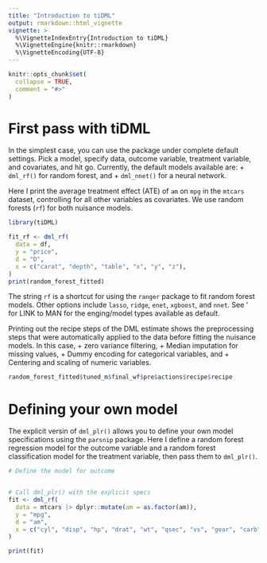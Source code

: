 ```yaml
---
title: "Introduction to tiDML"
output: rmarkdown::html_vignette
vignette: >
  %\VignetteIndexEntry{Introduction to tiDML}
  %\VignetteEngine{knitr::rmarkdown}
  %\VignetteEncoding{UTF-8}
---
```


```r
knitr::opts_chunk$set(
  collapse = TRUE,
  comment = "#>"
)
```
# First pass with tiDML

In the simplest case, you can use the package under complete default settings. Pick a model, specify data, outcome variable, treatment variable, and covariates, and hit go. Currently, the default models available are:
+ `dml_rf()` for random forest, and
+ `dml_nnet()` for a neural network.

Here I print the average treatment effect (ATE) of `am` on `mpg` in the `mtcars` dataset, controlling for all other variables as covariates. We use random forests (`rf`) for both nuisance models.

```r
library(tiDML)

fit_rf <- dml_rf(
  data = df,
  y = "price",
  d = "D",
  x = c("carat", "depth", "table", "x", "y", "z"),
)
print(random_forest_fitted)

```
The string `rf` is a shortcut for using the `ranger` package to fit random forest models. Other options include `lasso`, `ridge`, `enet`, `xgboost`, and `nnet`. See ' for LINK to MAN for the enging/model types available as default.

Printing out the recipe steps of the DML estimate shows the preprocessing steps that were automatically applied to the data before fitting the nuisance models. In this case, 
+ zero variance filtering,
+ Median imputation for missing values,
+ Dummy encoding for categorical variables, and
+ Centering and scaling of numeric variables.

```r
random_forest_fitted$tuned_m$final_wf$pre$actions$recipe$recipe
```
# Defining your own model

The explicit versin of `dml_plr()` allows you to define your own model specifications using the `parsnip` package. Here I define a random forest regression model for the outcome variable and a random forest classification model for the treatment variable, then pass them to `dml_plr()`. 

```r
# Define the model for outcome


# Call dml_plr() with the explicit specs
fit <- dml_rf(
  data = mtcars |> dplyr::mutate(am = as.factor(am)),
  y = "mpg",
  d = "am",
  x = c("cyl", "disp", "hp", "drat", "wt", "qsec", "vs", "gear", "carb"),
)

print(fit)
```
